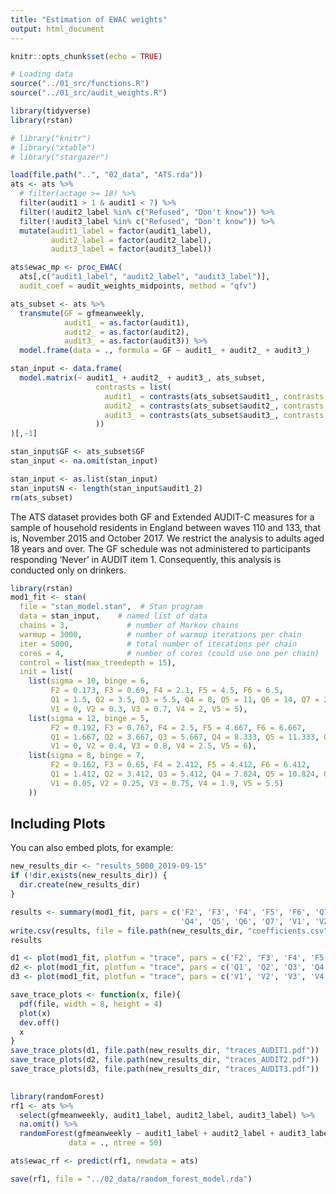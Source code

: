 ```yaml
---
title: "Estimation of EWAC weights"
output: html_document
---
```


```r
knitr::opts_chunk$set(echo = TRUE)

# Loading data
source("../01_src/functions.R")
source("../01_src/audit_weights.R")

library(tidyverse)
library(rstan)

# library("knitr")
# library("xtable")
# library("stargazer")

load(file.path("..", "02_data", "ATS.rda"))
ats <- ats %>% 
  # filter(actage >= 18) %>%
  filter(audit1 > 1 & audit1 < 7) %>% 
  filter(!audit2_label %in% c("Refused", "Don't know")) %>% 
  filter(!audit3_label %in% c("Refused", "Don't know")) %>% 
  mutate(audit1_label = factor(audit1_label),
         audit2_label = factor(audit2_label), 
         audit3_label = factor(audit3_label))

ats$ewac_mp <- proc_EWAC(
  ats[,c("audit1_label", "audit2_label", "audit3_label")],
  audit_coef = audit_weights_midpoints, method = "qfv")

ats_subset <- ats %>% 
  transmute(GF = gfmeanweekly,
            audit1_ = as.factor(audit1),
            audit2_ = as.factor(audit2),
            audit3_ = as.factor(audit3)) %>% 
  model.frame(data = ., formula = GF ~ audit1_ + audit2_ + audit3_)

stan_input <- data.frame(
  model.matrix(~ audit1_ + audit2_ + audit3_, ats_subset, 
                   contrasts = list(
                     audit1_ = contrasts(ats_subset$audit1_, contrasts = F),
                     audit2_ = contrasts(ats_subset$audit2_, contrasts = F),
                     audit3_ = contrasts(ats_subset$audit3_, contrasts = F)
                   ))
)[,-1]

stan_input$GF <- ats_subset$GF
stan_input <- na.omit(stan_input)

stan_input <- as.list(stan_input)
stan_input$N <- length(stan_input$audit1_2)
rm(ats_subset)
```

The ATS dataset provides both GF and Extended AUDIT-C measures for a sample of household residents in England between waves 110 and 133, that is, November 2015 and October 2017. We restrict the analysis to adults aged 18 years and over. The GF schedule was not administered to participants responding 'Never' in AUDIT item 1. Consequently, this analysis is conducted only on drinkers.


```r
library(rstan)
mod1_fit <- stan(
  file = "stan_model.stan",  # Stan program
  data = stan_input,    # named list of data
  chains = 3,             # number of Markov chains
  warmup = 3000,          # number of warmup iterations per chain
  iter = 5000,            # total number of iterations per chain
  cores = 4,              # number of cores (could use one per chain)
  control = list(max_treedepth = 15),
  init = list(
    list(sigma = 10, binge = 6, 
         F2 = 0.173, F3 = 0.69, F4 = 2.1, F5 = 4.5, F6 = 6.5, 
         Q1 = 1.5, Q2 = 3.5, Q3 = 5.5, Q4 = 8, Q5 = 11, Q6 = 14, Q7 = 20, 
         V1 = 0, V2 = 0.3, V3 = 0.7, V4 = 2, V5 = 5),
    list(sigma = 12, binge = 5, 
         F2 = 0.192, F3 = 0.767, F4 = 2.5, F5 = 4.667, F6 = 6.667, 
         Q1 = 1.667, Q2 = 3.667, Q3 = 5.667, Q4 = 8.333, Q5 = 11.333, Q6 = 14.333, Q7 = 21, 
         V1 = 0, V2 = 0.4, V3 = 0.8, V4 = 2.5, V5 = 6),
    list(sigma = 8, binge = 7, 
         F2 = 0.162, F3 = 0.65, F4 = 2.412, F5 = 4.412, F6 = 6.412, 
         Q1 = 1.412, Q2 = 3.412, Q3 = 5.412, Q4 = 7.824, Q5 = 10.824, Q6 = 13.824, Q7 = 19, 
         V1 = 0.05, V2 = 0.25, V3 = 0.75, V4 = 1.9, V5 = 5.5)
    ))

```

## Including Plots

You can also embed plots, for example:

```r
new_results_dir <- "results_5000_2019-09-15"
if (!dir.exists(new_results_dir)) { 
  dir.create(new_results_dir)
}

results <- summary(mod1_fit, pars = c('F2', 'F3', 'F4', 'F5', 'F6', 'Q1', 'Q2', 'Q3', 
                                      'Q4', 'Q5', 'Q6', 'Q7', 'V1', 'V2', 'V3', 'V4', 'sigma'))$summary
write.csv(results, file = file.path(new_results_dir, "coefficients.csv"))
results
```

```r

d1 <- plot(mod1_fit, plotfun = "trace", pars = c('F2', 'F3', 'F4', 'F5', 'F6'))
d2 <- plot(mod1_fit, plotfun = "trace", pars = c('Q1', 'Q2', 'Q3', 'Q4', 'Q5', 'Q6', 'Q7'))
d3 <- plot(mod1_fit, plotfun = "trace", pars = c('V1', 'V2', 'V3', 'V4', 'binge', 'sigma'))

save_trace_plots <- function(x, file){
  pdf(file, width = 8, height = 4)
  plot(x)
  dev.off()
  x
}
save_trace_plots(d1, file.path(new_results_dir, "traces_AUDIT1.pdf"))
save_trace_plots(d2, file.path(new_results_dir, "traces_AUDIT2.pdf"))
save_trace_plots(d3, file.path(new_results_dir, "traces_AUDIT3.pdf"))
 
```
 
 
 
```r

library(randomForest)
rf1 <- ats %>% 
  select(gfmeanweekly, audit1_label, audit2_label, audit3_label) %>% 
  na.omit() %>%
  randomForest(gfmeanweekly ~ audit1_label + audit2_label + audit3_label,
             data = ., ntree = 50)

ats$ewac_rf <- predict(rf1, newdata = ats)

save(rf1, file = "../02_data/random_forest_model.rda")

```
 
